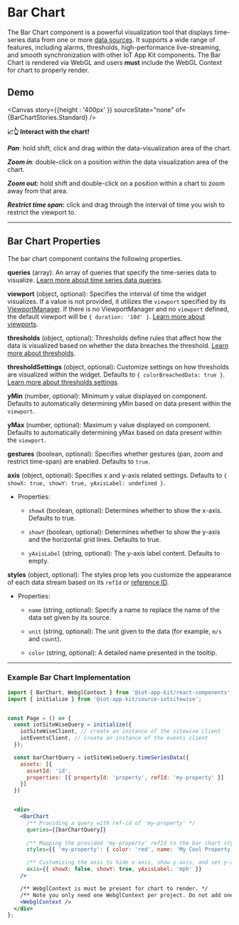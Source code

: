 
<Meta of={BarChartStories} />

# Bar Chart

The Bar Chart component is a powerful visualization tool that displays time-series data from one or more [data sources](http://localhost:6006/?path=/docs/core-datasources--docs). It supports a wide range of features, including alarms, thresholds, high-performance live-streaming, and smooth synchronization with other IoT App Kit components.
The Bar Chart is rendered via WebGL and users **must** include the WebGL Context for chart to properly render.

## Demo

<Canvas  story={{height : '400px' }}  sourceState="none" of={BarChartStories.Standard} />

**📈👆 Interact with the chart!**

**_Pan_**: hold shift, click and drag within the data-visualization area of the chart.

**_Zoom in_**: double-click on a position within the data visualization area of the chart.

**_Zoom out:_** hold shift and double-click on a position within a chart to zoom away from that area.

**_Restrict time span_:** click and drag through the interval of time you wish to restrict the viewport to.

---

## Bar Chart Properties

The bar chart component contains the following properties.

**queries** (array): An array of queries that specify the time-series data to visualize. [Learn more about time series data queries](/docs/core-time-series-data--docs).

**viewport** (object, optional): Specifies the interval of time the widget visualizes. If a value is not provided, it utilizes the `viewport` specified by its [ViewportManager](http://localhost:6006/?path=/docs/components-viewportmanager--docs). If there is no ViewportManager and no `viewport` defined, the default viewport will be `{ duration: '10d' }`.  [Learn more about viewports](/docs/core-viewport--docs).

**thresholds** (object, optional): Thresholds define rules that affect how the data is visualized based on whether the data breaches the threshold. [Learn more about thresholds](/docs/core-thresholds--docs#thresholds).

**thresholdSettings** (object, optional): Customize settings on how thresholds are visualized within the widget. Defaults to `{ colorBreachedData: true }`. [Learn more about thresholds settings](/docs/core-thresholds--docs#thresholdsettings).

**yMin** (number, optional): Minimum y value displayed on component. Defaults to automatically determining yMin based on data present within the `viewport`.

**yMax** (number, optional):  Maximum y value displayed on component. Defaults to automatically determining yMax based on data present within the `viewport`.

**gestures** (boolean, optional): Specifies whether gestures (pan, zoom and restrict time-span) are enabled. Defaults to `true`.

**axis** (object, optional): Specifies x and y-axis related settings. Defaults to `{ showX: true, showY: true, yAxisLabel: undefined }`.

- Properties:

  * `showX` (boolean, optional): Determines whether to show the x-axis. Defaults to true.

  * `showY` (boolean, optional): Determines whether to show the y-axis and the horizontal grid lines. Defaults to true.

  * `yAxisLabel` (string, optional): The y-axis label content. Defaults to empty.

**styles** (object, optional): The styles prop lets you customize the appearance of each data stream based on its `refId` or [reference ID](/docs/core-styles--docs). 

- Properties:

  *  `name` (string, optional): Specify a name to replace the name of the data set given by its source.

  *  `unit` (string, optional): The unit given to the data (for example, `m/s` and `count`).

  *  `color` (string, optional): A detailed name presented in the tooltip.
  
---

### Example Bar Chart Implementation

```jsx
import { BarChart, WebglContext } from '@iot-app-kit/react-components';
import { initialize } from '@iot-app-kit/source-iotsitewise';


const Page = () => {
  const iotSiteWiseQuery = initialize({
    iotSiteWiseClient, // create an instance of the sitewise client
    iotEventsClient, // create an instance of the events client
  });

  const barChartQuery = iotSiteWiseQuery.timeSeriesData({ 
    assets: [{
      assetId: 'id', 
      properties: [{ propertyId: 'property', refId: 'my-property' }]
    }]
  })


  <div>
    <BarChart 
      /** Providing a query with ref-id of 'my-property' */
      queries={[barChartQuery]}  
      
      /** Mapping the provided 'my-property' refId to the bar chart style settings */
      styles={{ 'my-property': { color: 'red', name: 'My Cool Property' }}}

      /** Customizing the axis to hide x-axis, show y-axis, and set y-axis label */
      axis={{ showX: false, showY: true, yAxisLabel: 'mph' }}
    />

    /** WebglContext is must be present for chart to render. */
    /** Note you only need one WebglContext per project. Do not add one per chart. */
    <WebglContext />
  </div>
};
```
